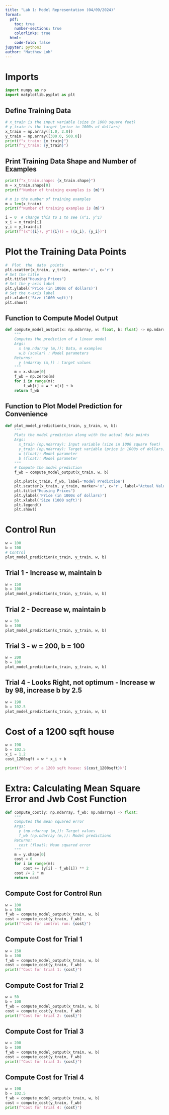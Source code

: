 ```yaml
---
title: "Lab 1: Model Representation (04/09/2024)"
format:
  pdf:
    toc: true
    number-sections: true
    colorlinks: true
  html:
    code-fold: false
jupyter: python3
author: "Matthew Loh"
---
```


# Imports
```python
import numpy as np
import matplotlib.pyplot as plt
```

## Define Training Data
```python
# x_train is the input variable (size in 1000 square feet)
# y_train is the target (price in 1000s of dollars)
x_train = np.array([1.0, 2.0])
y_train = np.array([300.0, 500.0])
print(f"x_train: {x_train}")
print(f"y_train: {y_train}")
```

## Print Training Data Shape and Number of Examples
```python

print(f"x_train.shape: {x_train.shape}")
m = x_train.shape[0]
print(f"Number of training examples is {m}")

# m is the number of training examples
m = len(x_train)
print(f"Number of training examples is {m}")

i = 0  # Change this to 1 to see (x^1, y^1)
x_i = x_train[i]
y_i = y_train[i]
print(f"(x^({i}), y^({i})) = ({x_i}, {y_i})")

```

# Plot the Training Data Points
```python
#  Plot  the  data  points
plt.scatter(x_train, y_train, marker='x', c='r')
# Set the title
plt.title("Housing Prices")
# Set the y-axis label
plt.ylabel('Price (in 1000s of dollars)')
# Set the x-axis label
plt.xlabel('Size (1000 sqft)')
plt.show()
```

## Function to Compute Model Output
```python
def compute_model_output(x: np.ndarray, w: float, b: float) -> np.ndarray:
    """
    Computes the prediction of a linear model
    Args:
      x (np.ndarray (m,)): Data, m examples
      w,b (scalar) : Model parameters
    Returns:
      y (ndarray (m,)) : target values
    """
    m = x.shape[0]
    f_wb = np.zeros(m)
    for i in range(m):
        f_wb[i] = w * x[i] + b
    return f_wb
```

## Function to Plot Model Prediction for Convenience
```python
def plot_model_prediction(x_train, y_train, w, b):
    """
    Plots the model prediction along with the actual data points
    Args:
      x_train (np.ndarray): Input variable (size in 1000 square feet)
      y_train (np.ndarray): Target variable (price in 1000s of dollars)
      w (float): Model parameter
      b (float): Model parameter
    """
    # Compute the model prediction
    f_wb = compute_model_output(x_train, w, b)

    plt.plot(x_train, f_wb, label='Model Prediction')
    plt.scatter(x_train, y_train, marker='x', c='r', label="Actual Values")
    plt.title("Housing Prices")
    plt.ylabel('Price (in 1000s of dollars)')
    plt.xlabel('Size (1000 sqft)')
    plt.legend()
    plt.show()
```
# Control Run
```python
w = 100
b = 100
# Control
plot_model_prediction(x_train, y_train, w, b)
```

## Trial 1 - Increase w, maintain b
```python
w = 150
b = 100
plot_model_prediction(x_train, y_train, w, b)
```

## Trial 2 - Decrease w, maintain b
```python
w = 50
b = 100
plot_model_prediction(x_train, y_train, w, b)
```

## Trial 3 -  w = 200, b = 100
```python
w = 200
b = 100
plot_model_prediction(x_train, y_train, w, b)
```

## Trial 4 - Looks Right, not optimum - Increase w by 98, increase b by 2.5
```python
w = 198
b = 102.5
plot_model_prediction(x_train, y_train, w, b)
```

# Cost of a 1200 sqft house
```python
w = 198
b = 102.5
x_i = 1.2
cost_1200sqft = w * x_i + b

print(f"Cost of a 1200 sqft house: ${cost_1200sqft}k")
```

# Extra: Calculating Mean Square Error and Jwb Cost Function

```python
def compute_cost(y: np.ndarray, f_wb: np.ndarray) -> float:
    """
    Computes the mean squared error
    Args:
      y (np.ndarray (m,)): Target values
      f_wb (np.ndarray (m,)): Model predictions
    Returns:
      cost (float): Mean squared error
    """
    m = y.shape[0]
    cost = 0
    for i in range(m):
        cost += (y[i] - f_wb[i]) ** 2
    cost /= 2 * m
    return cost
```

## Compute Cost for Control Run
```python
w = 100
b = 100
f_wb = compute_model_output(x_train, w, b)
cost = compute_cost(y_train, f_wb)
print(f"Cost for control run: {cost}")
```
## Compute Cost for Trial 1
```python
w = 150
b = 100
f_wb = compute_model_output(x_train, w, b)
cost = compute_cost(y_train, f_wb)
print(f"Cost for trial 1: {cost}")
```

## Compute Cost for Trial 2
```python
w = 50
b = 100
f_wb = compute_model_output(x_train, w, b)
cost = compute_cost(y_train, f_wb)
print(f"Cost for trial 2: {cost}")
```

## Compute Cost for Trial 3
```python
w = 200
b = 100
f_wb = compute_model_output(x_train, w, b)
cost = compute_cost(y_train, f_wb)
print(f"Cost for trial 3: {cost}")
```

## Compute Cost for Trial 4
```python
w = 198
b = 102.5
f_wb = compute_model_output(x_train, w, b)
cost = compute_cost(y_train, f_wb)
print(f"Cost for trial 4: {cost}")
```
